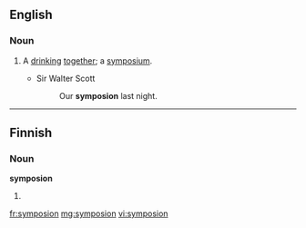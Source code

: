 ==English==

===Noun===
{{en-noun|?}}

# {{obsolete}} A [[drink]]ing [[together]]; a [[symposium]].
#* Sir Walter Scott
#*: Our '''symposion''' last night.

{{Webster 1913}}

----

==Finnish==

===Noun===
'''symposion'''

# {{fi-form of|type=noun|case=genitive|pl=singular|[[symposio]]}}

[[fr:symposion]]
[[mg:symposion]]
[[vi:symposion]]